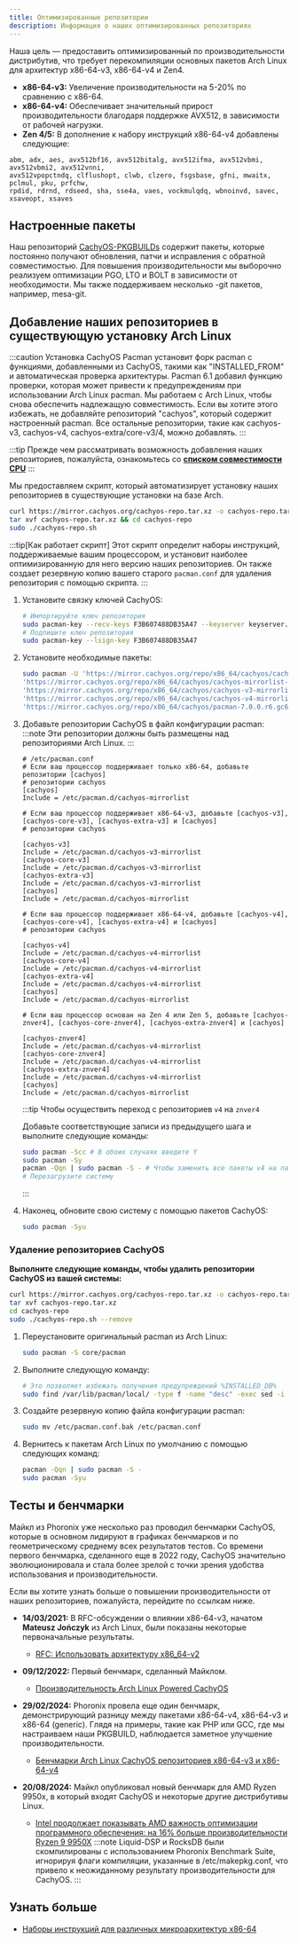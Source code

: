 ```yaml
---
title: Оптимизированные репозитории
description: Информация о наших оптимизированных репозиториях
---
```



Наша цель — предоставить оптимизированный по производительности дистрибутив, что требует перекомпиляции основных пакетов Arch Linux для архитектур x86-64-v3, x86-64-v4 и Zen4.

- **x86-64-v3:** Увеличение производительности на 5-20% по сравнению с x86-64.
- **x86-64-v4:** Обеспечивает значительный прирост производительности благодаря поддержке AVX512, в зависимости от рабочей нагрузки.
- **Zen 4/5:** В дополнение к набору инструкций x86-64-v4 добавлены следующие:

```text
abm, adx, aes, avx512bf16, avx512bitalg, avx512ifma, avx512vbmi, avx512vbmi2, avx512vnni,
avx512vpopctndq, clflushopt, clwb, clzero, fsgsbase, gfni, mwaitx, pclmul, pku, prfchw,
rpdid, rdrnd, rdseed, sha, sse4a, vaes, vockmulqdq, wbnoinvd, savec, xsaveopt, xsaves
```

## Настроенные пакеты

Наш репозиторий [CachyOS-PKGBUILDs](https://github.com/CachyOS/CachyOS-PKGBUILDS) содержит пакеты, которые постоянно получают обновления, патчи и исправления с обратной совместимостью.
Для повышения производительности мы выборочно реализуем оптимизации PGO, LTO и BOLT в зависимости от необходимости.
Мы также поддерживаем несколько -git пакетов, например, mesa-git.

## Добавление наших репозиториев в существующую установку Arch Linux

:::caution
Установка CachyOS Pacman установит форк pacman с функциями, добавленными из CachyOS, такими как "INSTALLED_FROM" и автоматическая проверка архитектуры. Pacman 6.1 добавил функцию проверки, которая может привести к предупреждениям при использовании Arch Linux pacman. Мы работаем с Arch Linux, чтобы снова обеспечить надлежащую совместимость. Если вы хотите этого избежать, не добавляйте репозиторий "cachyos", который содержит настроенный pacman. Все остальные репозитории, такие как cachyos-v3, cachyos-v4, cachyos-extra/core-v3/4, можно добавлять.
:::

:::tip
Прежде чем рассматривать возможность добавления наших репозиториев, пожалуйста, ознакомьтесь со **[списком совместимости CPU](/ru/installation/installation_prepare#поддержка-микроархитектуры-x86_64)**
:::

<Tabs>

<TabItem label='Автоматически'>

Мы предоставляем скрипт, который автоматизирует установку наших репозиториев в существующие установки на базе Arch.

```sh
curl https://mirror.cachyos.org/cachyos-repo.tar.xz -o cachyos-repo.tar.xz
tar xvf cachyos-repo.tar.xz && cd cachyos-repo
sudo ./cachyos-repo.sh
```

:::tip[Как работает скрипт]
Этот скрипт определит наборы инструкций, поддерживаемые вашим процессором, и установит наиболее оптимизированную для него версию наших репозиториев. Он также создает резервную копию вашего старого `pacman.conf` для удаления репозитория с помощью скрипта.
:::

</TabItem>

<TabItem label='Вручную'>

<Steps>

1. Установите связку ключей CachyOS:

   ```sh
   # Импортируйте ключ репозитория
   sudo pacman-key --recv-keys F3B607488DB35A47 --keyserver keyserver.ubuntu.com
   # Подпишите ключ репозитория
   sudo pacman-key --lsign-key F3B607488DB35A47
   ```
2. Установите необходимые пакеты:

   ```sh
   sudo pacman -U 'https://mirror.cachyos.org/repo/x86_64/cachyos/cachyos-keyring-20240331-1-any.pkg.tar.zst' \
   'https://mirror.cachyos.org/repo/x86_64/cachyos/cachyos-mirrorlist-22-1-any.pkg.tar.zst' \
   'https://mirror.cachyos.org/repo/x86_64/cachyos/cachyos-v3-mirrorlist-22-1-any.pkg.tar.zst' \
   'https://mirror.cachyos.org/repo/x86_64/cachyos/cachyos-v4-mirrorlist-22-1-any.pkg.tar.zst' \
   'https://mirror.cachyos.org/repo/x86_64/cachyos/pacman-7.0.0.r6.gc685ae6-3-x86_64.pkg.tar.zst'
   ```
3. Добавьте репозитории CachyOS в файл конфигурации pacman:
   :::note
   Эти репозитории должны быть размещены над репозиториями Arch Linux.
   :::

   ```shell
   # /etc/pacman.conf
   # Если ваш процессор поддерживает только x86-64, добавьте репозитории [cachyos]
   # репозитории cachyos
   [cachyos]
   Include = /etc/pacman.d/cachyos-mirrorlist

   # Если ваш процессор поддерживает x86-64-v3, добавьте [cachyos-v3], [cachyos-core-v3], [cachyos-extra-v3] и [cachyos]
   # репозитории cachyos

   [cachyos-v3]
   Include = /etc/pacman.d/cachyos-v3-mirrorlist
   [cachyos-core-v3]
   Include = /etc/pacman.d/cachyos-v3-mirrorlist
   [cachyos-extra-v3]
   Include = /etc/pacman.d/cachyos-v3-mirrorlist
   [cachyos]
   Include = /etc/pacman.d/cachyos-mirrorlist

   # Если ваш процессор поддерживает x86-64-v4, добавьте [cachyos-v4], [cachyos-core-v4], [cachyos-extra-v4] и [cachyos]
   # репозитории cachyos

   [cachyos-v4]
   Include = /etc/pacman.d/cachyos-v4-mirrorlist
   [cachyos-core-v4]
   Include = /etc/pacman.d/cachyos-v4-mirrorlist
   [cachyos-extra-v4]
   Include = /etc/pacman.d/cachyos-v4-mirrorlist
   [cachyos]
   Include = /etc/pacman.d/cachyos-mirrorlist

   # Если ваш процессор основан на Zen 4 или Zen 5, добавьте [cachyos-znver4], [cachyos-core-znver4], [cachyos-extra-znver4] и [cachyos]

   [cachyos-znver4]
   Include = /etc/pacman.d/cachyos-v4-mirrorlist
   [cachyos-core-znver4]
   Include = /etc/pacman.d/cachyos-v4-mirrorlist
   [cachyos-extra-znver4]
   Include = /etc/pacman.d/cachyos-v4-mirrorlist
   [cachyos]
   Include = /etc/pacman.d/cachyos-mirrorlist
   ```
      :::tip
   Чтобы осуществить переход с репозиториев `v4` на `znver4`

   Добавьте соответствующие записи из предыдущего шага и выполните следующие команды:
    ```sh
    sudo pacman -Scc # В обоих случаях введите Y
    sudo pacman -Sy
    pacman -Qqn | sudo pacman -S - # Чтобы заменить все пакеты v4 на пакеты znver4
    # Перезагрузите систему
    ```
   :::

4. Наконец, обновите свою систему с помощью пакетов CachyOS:
   ```sh
   sudo pacman -Syu
   ```

</Steps>

</TabItem>

</Tabs>

### Удаление репозиториев CachyOS

<Tabs>
<TabItem label='Автоматически'>

**Выполните следующие команды, чтобы удалить репозитории CachyOS из вашей системы:**
```sh
curl https://mirror.cachyos.org/cachyos-repo.tar.xz -o cachyos-repo.tar.xz
tar xvf cachyos-repo.tar.xz
cd cachyos-repo
sudo ./cachyos-repo.sh --remove
```

</TabItem>

<TabItem label='Вручную'>

<Steps>

1. Переустановите оригинальный pacman из Arch Linux:
   ```sh
   sudo pacman -S core/pacman
   ```
2. Выполните следующую команду:
   ```sh
   # Это позволяет избежать получения предупреждений %INSTALLED_DB%
   sudo find /var/lib/pacman/local/ -type f -name "desc" -exec sed -i '/^%INSTALLED_DB%$/,+2d' {} \;
   ```
3. Создайте резервную копию файла конфигурации pacman:
   ```sh
   sudo mv /etc/pacman.conf.bak /etc/pacman.conf
   ```
4. Вернитесь к пакетам Arch Linux по умолчанию с помощью следующих команд:
   ```sh
   pacman -Qqn | sudo pacman -S -
   sudo pacman -Syu
   ```
</Steps>

</TabItem>
</Tabs>

## Тесты и бенчмарки

Майкл из Phoronix уже несколько раз проводил бенчмарки CachyOS, которые в основном лидируют в графиках бенчмарков и по геометрическому среднему всех результатов тестов.
Со времени первого бенчмарка, сделанного еще в 2022 году, CachyOS значительно эволюционировала и стала более зрелой с точки зрения удобства использования и производительности.

Если вы хотите узнать больше о повышении производительности от наших репозиториев, пожалуйста, перейдите по ссылкам ниже.

* **14/03/2021:** В RFC-обсуждении о влиянии x86-64-v3, начатом **Mateusz Jończyk** из Arch Linux, были показаны некоторые первоначальные результаты.
  * [RFC: Использовать архитектуру x86_64-v2](https://lists.archlinux.org/pipermail/arch-general/2021-March/048739.html)

* **09/12/2022:** Первый бенчмарк, сделанный Майклом.
  * [Производительность Arch Linux Powered CachyOS](https://www.phoronix.com/review/cachyos-linux-perf)

* **29/02/2024:** Phoronix провела еще один бенчмарк, демонстрирующий разницу между пакетами x86-64-v4, x86-64-v3 и x86-64 (generic). Глядя на примеры, такие как PHP или GCC, где мы настраиваем наши PKGBUILD, наблюдается заметное улучшение производительности.
  * [Бенчмарки Arch Linux CachyOS репозиториев x86-64-v3 и x86-64-v4](https://www.phoronix.com/review/cachyos-x86-64-v3-v4)

* **20/08/2024:** Майкл опубликовал новый бенчмарк для AMD Ryzen 9950x, в который входят CachyOS и некоторые другие дистрибутивы Linux.
  * [Intel продолжает показывать AMD важность оптимизации программного обеспечения: на 16% больше производительности Ryzen 9 9950X](https://www.phoronix.com/review/linux-os-amd-ryzen9-9950x)
   :::note
   Liquid-DSP и RocksDB были скомпилированы с использованием Phoronix Benchmark Suite, игнорируя флаги компиляции, указанные в /etc/makepkg.conf, что привело к неожиданному результату производительности для CachyOS.
   :::

## Узнать больше

- [Наборы инструкций для различных микроархитектур x86-64](https://en.wikipedia.org/wiki/X86-64#Microarchitecture_levels)

